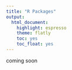 ```yaml
---
title: "R Packages"
output: 
  html_document: 
    highlight: espresso
    theme: flatly
    toc: yes
    toc_float: yes
---
```




coming soon